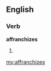 ==English==

===Verb===
'''affranchizes'''

# {{third-person singular of|affranchize}}

[[my:affranchizes]]